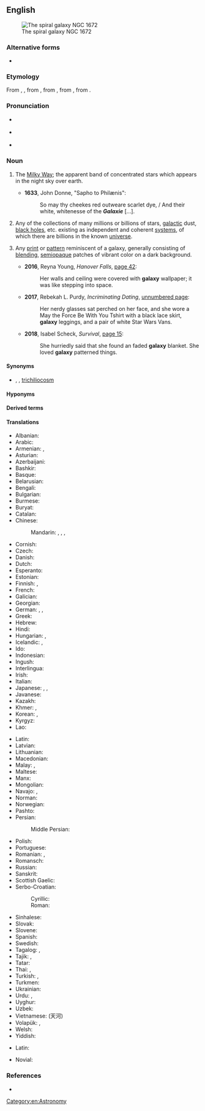 {{also|Galaxy}}

==English==
[[Image:NGC 1672 HST.jpg|thumb|The spiral galaxy NGC 1672]]

===Alternative forms===
* {{sense|Milky Way Galaxy}} {{l|en|Galaxy}}

===Etymology===
From {{inh|en|enm|galaxye}}, {{m|enm|galaxie}}, from {{der|en|fro|galaxie}}, from {{der|en|la|galaxias}}, from {{der|en|grc|γαλαξίας||Milky Way}}, from {{m|grc|γάλα||milk}}.

===Pronunciation===
* {{a|UK}} {{IPA|en|/ˈɡaləksi/}}
* {{a|US}} {{IPA|en|/ˈɡæləksi/}}
* {{audio|en|en-us-galaxy.ogg|Audio (US)}}

===Noun===
{{en-noun|galaxies}}

# {{lb|en|now|_|rare}} The [[Milky Way]]; the apparent band of concentrated stars which appears in the night sky over earth. {{defdate|from 14th c.}}
#* '''1633''', John Donne, "Sapho to Philænis":
#*: So may thy cheekes red outweare scarlet dye, / And their white, whitenesse of the '''''Galaxie''''' [...].
# {{lb|en|galaxy}} Any of the collections of many millions or billions of stars, [[galactic]] dust, [[black hole]]s, etc. existing as independent and coherent [[system]]s, of which there are billions in the known [[universe]]. {{defdate|from 19th c.}}
# {{lb|en|fashion|design}} Any [[print]] or [[pattern]] reminiscent of a galaxy, generally consisting of [[blending]], [[semiopaque]] patches of vibrant color on a dark background.
#* '''2016''', Reyna Young, ''Hanover Falls'', [https://books.google.com/books?id=3TKoDAAAQBAJ&pg=PA42&dq=%22galaxy+wallpaper%22 page 42]:
#*: Her walls and ceiling were covered with '''galaxy''' wallpaper; it was like stepping into space.
#* '''2017''', Rebekah L. Purdy, ''Incriminating Dating'', [https://books.google.com/books?id=dGtqDgAAQBAJ&pg=PT178&dq=%22galaxy+leggings%22 unnumbered page]:
#*: Her nerdy glasses sat perched on her face, and she wore a May the Force Be With You Tshirt with a black lace skirt, '''galaxy''' leggings, and a pair of white Star Wars Vans.
#* '''2018''', Isabel Scheck, ''Survival'', [https://books.google.com/books?id=6jRwDwAAQBAJ&pg=PA15&dq=%22galaxy+blanket%22 page 15]:
#*: She hurriedly said that she found an{{sic}} faded '''galaxy''' blanket. She loved '''galaxy''' patterned things. 

====Synonyms====
* {{sense|astronomy}} {{l|en|G}} {{qualifier|abbreviation}}, {{l|en|star city}}, [[trichiliocosm]] {{qualifier|in Buddhism}}

====Hyponyms====
{{col4|en
|active galaxy
|dark galaxy
|dwarf galaxy
|elliptical galaxy
|irregular galaxy
|lenticular galaxy
|spiral galaxy
|whirlpool galaxy
}}

====Derived terms====
{{der4
|en|galactic
|galaxy cluster
|cluster of galaxies
|galaxy filament
|filament of galaxies
|galaxy nucleus
|galaxy sheet
|sheet of galaxies
|galaxy wall
|wall of galaxies
}}

====Translations====
{{trans-see|the Milky Way|Milky Way}}

{{trans-top|collection of billions of stars, galactic dust, black holes, etc}}
* Albanian: {{t+|sq|galaktikë|f}}
* Arabic: {{t|ar|مَجَرَّة|f}}
* Armenian: {{t+|hy|գալակտիկա}}, {{t+|hy|ծիրկաթին}}
* Asturian: {{t|ast|galaxa|f}}
* Azerbaijani: {{t|az|qalaktika}}
* Bashkir: {{t|ba|галактика|sc=Cyrl}}
* Basque: {{t+|eu|galaxia}}
* Belarusian: {{t|be|гала́ктыка|f|sc=Cyrl}}
* Bengali: {{t|bn|ছায়াপথ|sc=Beng}}
* Bulgarian: {{t|bg|гала́ктика|f|sc=Cyrl}}
* Burmese: {{t|my|ဂယ်လက်ဆီ|sc=Mymr}}
* Buryat: {{t|bua|галактика}}
* Catalan: {{t+|ca|galàxia|f}}
* Chinese:
*: Mandarin: {{t+|cmn|恆星系|sc=Hani}}, {{t+|cmn|恒星系|tr=héngxīngxì|sc=Hani}}, {{t|cmn|群星|tr=qúnxīng|sc=Hani}}, {{t+|cmn|星系|tr=xīngxì|sc=Hani}}
* Cornish: {{t|kw|galaksi|m}}
* Czech: {{t+|cs|galaxie|f}}
* Danish: {{t+|da|galakse}}
* Dutch: {{t+|nl|sterrenstelsel|n}}
* Esperanto: {{t|eo|galaksio}}
* Estonian: {{t|et|galaktika}}
* Finnish: {{t+|fi|galaksi}}, {{t|fi|tähtikunta}}
* French: {{t+|fr|galaxie|f}}
* Galician: {{t+|gl|galaxia|f}}
* Georgian: {{t|ka|გალაქტიკა}}
* German: {{t+|de|Galaxie|f}}, {{t+|de|Galaxis|f}}, {{t+|de|Welteninsel|f}}
* Greek: {{t+|el|γαλαξίας|m}}
* Hebrew: {{t|he|גָּלַקְסְיָה|f|tr=galáksia}}
* Hindi: {{t|hi|गैलेक्सी|f|sc=Deva}}
* Hungarian: {{t+|hu|galaxis}}, {{t+|hu|csillagváros}}
* Icelandic: {{t+|is|stjörnuþoka|f}}, {{t+|is|vetrarbraut|f}}
* Ido: {{t+|io|galaxio}}
* Indonesian: {{t+|id|galaksi}}
* Ingush: {{t|inh|гӏалактик}}
* Interlingua: {{t|ia|galaxia}}
* Irish: {{t|ga|réaltra|m}}
* Italian: {{t+|it|galassia|f}}
* Japanese: {{t+|ja|銀河|tr=ぎんが, ginga}}, {{t+|ja|銀河系|tr=ぎんがけい, gingakei}}, {{t+|ja|星雲|tr=せいうん, seiun}}
* Javanese: {{t|jv|galaksi}}
* Kazakh: {{t|kk|галактика|sc=Cyrl}}
* Khmer: {{t|km|តារាវលី}}, {{t+|km|ចក្ររាសី}}
* Korean: {{t+|ko|은하}}, {{t+|ko|은하계}}
* Kyrgyz: {{t|ky|галактика|sc=Cyrl}}
* Lao: {{t+|lo|ກາເລັກຊີ}}
{{trans-mid}}
* Latin: {{t|la|galaxias|m}}
* Latvian: {{t|lv|galaktika|f}}
* Lithuanian: {{t+|lt|galaktika|f}}
* Macedonian: {{t|mk|галаксија|f}}
* Malay: {{t|ms|galaksi}}, {{t+|ms|cakerawala}}
* Maltese: {{t|mt|galassja|f}}
* Manx: {{t|gv|ard-chruinnaght|f}}
* Mongolian: {{t+|mn|галактик|sc=Cyrl}}
* Navajo: {{t|nv|sǫʼ dah shijaaʼ}}, {{t|nv|yáʼąąh honíkáán}}
* Norman: {{t|nrf|galaxie|f}}
* Norwegian: {{t+|no|galakse|m}}
* Pashto: {{t+|ps|کهکشان|m|tr=kahkašãn}}
* Persian: {{t+|fa|کهکشان|tr=kahkašân}}
*: Middle Persian: {{t|pal|𐭥𐭠𐭮 𐭩 𐭪𐭠𐭩𐭥𐭮𐭠𐭭𐭩|tr=rāh ī kāyōsān}}
* Polish: {{t+|pl|galaktyka|f}}
* Portuguese: {{t+|pt|galáxia|f}}
* Romanian: {{t+|ro|galaxie|f}}, {{t|ro|galaxii|f-p}}
* Romansch: {{t|rm|galaxia}}
* Russian: {{t+|ru|гала́ктика|f}}
* Sanskrit: {{t+|sa|आकाशगङ्गा|f}}
* Scottish Gaelic: {{t|gd|Slighe Chlann Uisnich|f}}
* Serbo-Croatian:
*: Cyrillic: {{t|sh|гала̀ксија|f|sc=Cyrl}}
*: Roman: {{t+|sh|galàksija|f}}
* Sinhalese: {{t|si|මන්දාකිණි|sc=Sinh}}
* Slovak: {{t+|sk|galaxia|f}}
* Slovene: {{t+|sl|galaksija|f}}
* Spanish: {{t+|es|galaxia|f}}
* Swedish: {{t+|sv|galax}}
* Tagalog: {{t|tl|galaksiya}}, {{t|tl|sanlibutan}}
* Tajik: {{t|tg|галактика|sc=Cyrl}}, {{t+|tg|каҳкашон}}
* Tatar: {{t|tt|галактика|sc=Cyrl}}
* Thai: {{t+|th|ดาราจักร}}, {{t+|th|กาแล็กซี}}
* Turkish: {{t+|tr|galaksi}}, {{t+|tr|gök ada}}
* Turkmen: {{t|tk|galaktika}}
* Ukrainian: {{t|uk|гала́ктика|f|sc=Cyrl}}
* Urdu: {{t|ur|کہکشاں|tr=kahkašān|sc=ur-Arab}}, {{t|ur|گلیکسی|tr=galeksī|sc=ur-Arab}}
* Uyghur: {{t|ug|گالاكتىكا}}
* Uzbek: {{t+|uz|galaktika}}
* Vietnamese: {{t+|vi|thiên hà}} (天河)
* Volapük: {{t+|vo|galaxid}}, {{qualifier|obsolete}} {{t|vo|galaxüt}}
* Welsh: {{t|cy|galaeth|f}}
* Yiddish: {{t|yi|גאַלאַקטיק|f|sc=Hebr}}
{{trans-bottom}}

{{checktrans-top}}
* Latin: {{t-check|la|galactia|f}}
{{trans-mid}}
* Novial: {{t-check|nov|galaxie}}
{{trans-bottom}}

===References===
* {{pedia}}

[[Category:en:Astronomy]]
